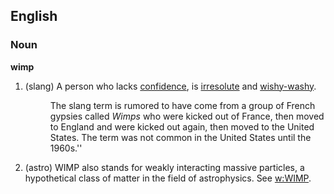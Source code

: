==English==
===Noun===
'''wimp'''

# (slang) A person who lacks [[confidence]], is [[irresolute]] and [[wishy-washy]].  
#: The slang term is rumored to have come from a group of French gypsies called ''Wimps'' who were kicked out of France, then moved to England and were kicked out again, then moved to the United States.  The term was not common in the United States until the 1960s.''
# (astro) WIMP also stands for weakly interacting massive particles, a hypothetical class of matter in the field of astrophysics.  See [[w:WIMP]].